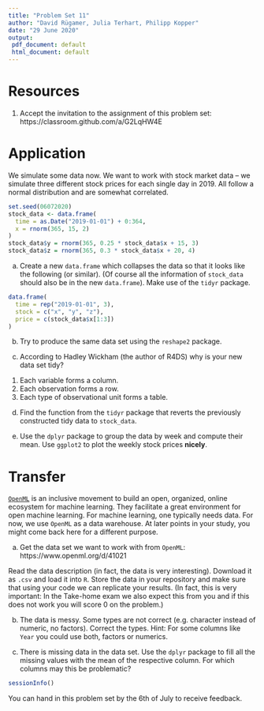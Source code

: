 ```yaml
---
title: "Problem Set 11"
author: "David Rügamer, Julia Terhart, Philipp Kopper"
date: "29 June 2020"
output:
 pdf_document: default
 html_document: default
---
```


# Resources

1) Accept the invitation to the assignment of this problem set:
https://classroom.github.com/a/G2LqHW4E

# Application

We simulate some data now.
We want to work with stock market data -- we simulate three different stock prices for each single day in 2019.
All follow a normal distribution and are somewhat correlated.

```r
set.seed(06072020)
stock_data <- data.frame(
  time = as.Date("2019-01-01") + 0:364,
  x = rnorm(365, 15, 2)
)
stock_data$y = rnorm(365, 0.25 * stock_data$x + 15, 3)
stock_data$z = rnorm(365, 0.3 * stock_data$x + 20, 4)
```

a) Create a new `data.frame` which collapses the data so that it looks like the following (or similar).
(Of course all the information of `stock_data` should also be in the new `data.frame`).
Make use of the `tidyr` package.

```r
data.frame(
  time = rep("2019-01-01", 3),
  stock = c("x", "y", "z"),
  price = c(stock_data$x[1:3])
)
```

b) Try to produce the same data set using the `reshape2` package.

c) According to Hadley Wickham (the author of R4DS) why is your new data set tidy?

1. Each variable forms a column.
2. Each observation forms a row.
3. Each type of observational unit forms a table.

d) Find the function from the `tidyr` package that reverts the previously constructed tidy data to `stock_data`.

e) Use the `dplyr` package to group the data by week and compute their mean.
Use `ggplot2` to plot the weekly stock prices __nicely__.

# Transfer

[`OpenML`](https://www.openml.org/) is an inclusive movement to build an open, organized, online ecosystem for machine learning. 
They facilitate a great environment for open machine learning.
For machine learning, one typically needs data.
For now, we use `OpenML` as a data warehouse.
At later points in your study, you might come back here for a different purpose.

a) Get the data set we want to work with from `OpenML`: 
https://www.openml.org/d/41021

Read the data description (in fact, the data is very interesting).
Download it as `.csv` and load it into `R`.
Store the data in your repository and make sure that using your code we can replicate your results.
(In fact, this is very important: In the Take-home exam we also expect this from you and if this does not work you will score 0 on the problem.)

b) The data is messy.
Some types are not correct (e.g. character instead of numeric, no factors).
Correct the types.
Hint: For some columns like `Year` you could use both, factors or numerics.

c) There is missing data in the data set.
Use the `dplyr` package to fill all the missing values with the mean of the respective column.
For which columns may this be problematic?


\pagebreak

```r
sessionInfo()
```

You can hand in this problem set by the 6th of July to receive feedback.